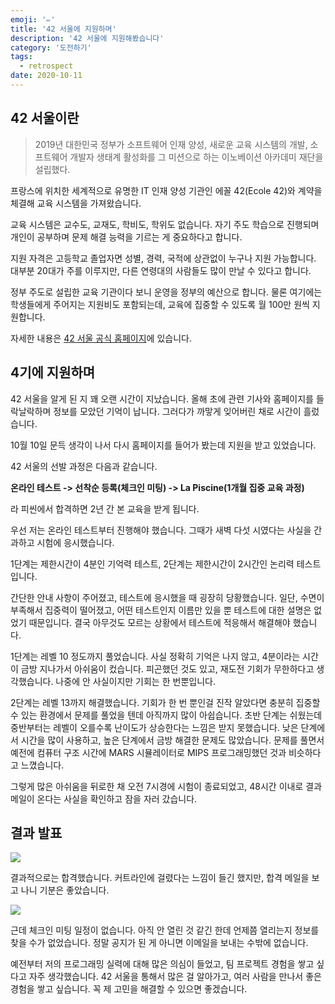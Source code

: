 ```yaml
---
emoji: '✏️'
title: '42 서울에 지원하며'
description: '42 서울에 지원해봤습니다'
category: '도전하기'
tags:
  - retrospect
date: 2020-10-11
---
```


## 42 서울이란

> 2019년 대한민국 정부가 소프트웨어 인재 양성, 새로운 교육 시스템의 개발, 소프트웨어 개발자 생태계 활성화를 그 미션으로 하는 이노베이션 아카데미 재단을 설립했다.

프랑스에 위치한 세계적으로 유명한 IT 인재 양성 기관인 에꼴 42(Ecole 42)와 계약을 체결해 교육 시스템을 가져왔습니다.

교육 시스템은 교수도, 교재도, 학비도, 학위도 없습니다. 자기 주도 학습으로 진행되며 개인이 공부하며 문제 해결 능력을 기르는 게 중요하다고 합니다.

지원 자격은 고등학교 졸업자면 성별, 경력, 국적에 상관없이 누구나 지원 가능합니다. 대부분 20대가 주를 이루지만, 다른 연령대의 사람들도 많이 만날 수 있다고 합니다.

정부 주도로 설립한 교육 기관이다 보니 운영을 정부의 예산으로 합니다. 물론 여기에는 학생들에게 주어지는 지원비도 포함되는데, 교육에 집중할 수 있도록 월 100만 원씩 지원합니다.

자세한 내용은 [42 서울 공식 홈페이지](https://42seoul.kr)에 있습니다.

## 4기에 지원하며

42 서울을 알게 된 지 꽤 오랜 시간이 지났습니다. 올해 초에 관련 기사와 홈페이지를 들락날락하며 정보를 모았던 기억이 납니다. 그러다가 까맣게 잊어버린 채로 시간이 흘렀습니다.

10월 10일 문득 생각이 나서 다시 홈페이지를 들어가 봤는데 지원을 받고 있었습니다.

42 서울의 선발 과정은 다음과 같습니다.

**온라인 테스트 -> 선착순 등록(체크인 미팅) -> La Piscine(1개월 집중 교육 과정)**

라 피씬에서 합격하면 2년 간 본 교육을 받게 됩니다.

우선 저는 온라인 테스트부터 진행해야 했습니다. 그때가 새벽 다섯 시였다는 사실을 간과하고 시험에 응시했습니다.

1단계는 제한시간이 4분인 기억력 테스트, 2단계는 제한시간이 2시간인 논리력 테스트입니다.

간단한 안내 사항이 주어졌고, 테스트에 응시했을 때 굉장히 당황했습니다. 일단, 수면이 부족해서 집중력이 떨어졌고, 어떤 테스트인지 이름만 있을 뿐 테스트에 대한 설명은 없었기 때문입니다. 결국 아무것도 모르는 상황에서 테스트에 적응해서 해결해야 했습니다.

1단계는 레벨 10 정도까지 풀었습니다. 사실 정확히 기억은 나지 않고, 4분이라는 시간이 금방 지나가서 아쉬움이 컸습니다. 피곤했던 것도 있고, 재도전 기회가 무한하다고 생각했습니다. 나중에 안 사실이지만 기회는 한 번뿐입니다.

2단계는 레벨 13까지 해결했습니다. 기회가 한 번 뿐인걸 진작 알았다면 충분히 집중할 수 있는 환경에서 문제를 풀었을 텐데 아직까지 많이 아쉽습니다. 초반 단계는 쉬웠는데 중반부터는 레벨이 오를수록 난이도가 상승한다는 느낌은 받지 못했습니다. 낮은 단계에서 시간을 많이 사용하고, 높은 단계에서 금방 해결한 문제도 많았습니다. 문제를 풀면서 예전에 컴퓨터 구조 시간에 MARS 시뮬레이터로 MIPS 프로그래밍했던 것과 비슷하다고 느꼈습니다.

그렇게 많은 아쉬움을 뒤로한 채 오전 7시경에 시험이 종료되었고, 48시간 이내로 결과 메일이 온다는 사실을 확인하고 잠을 자러 갔습니다.

## 결과 발표

![](0.png)

결과적으로는 합격했습니다. 커트라인에 걸렸다는 느낌이 들긴 했지만, 합격 메일을 보고 나니 기분은 좋았습니다.

![](1.png)

근데 체크인 미팅 일정이 없습니다. 아직 안 열린 것 같긴 한데 언제쯤 열리는지 정보를 찾을 수가 없었습니다. 정말 공지가 된 게 아니면 이메일을 보내는 수밖에 없습니다.

예전부터 저의 프로그래밍 실력에 대해 많은 의심이 들었고, 팀 프로젝트 경험을 쌓고 싶다고 자주 생각했습니다. 42 서울을 통해서 많은 걸 알아가고, 여러 사람을 만나서 좋은 경험을 쌓고 싶습니다. 꼭 제 고민을 해결할 수 있으면 좋겠습니다.
